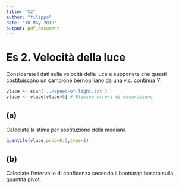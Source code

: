 ```yaml
---
title: "C2"
author: "filippo"
date: "10 May 2018"
output: pdf_document
---
```


# Es 2. Velocità della luce
Considerate i dati sulla velocità della luce e supponete che questi costituiscano un campione bernoulliano da una v.c. continua $Y$.

```r
vluce <- scan('../speed-of-light.txt')
vluce <- vluce[vluce>0] # Elimino errori di misurazione
```

## (a)
Calcolate la stima per sostituzione della mediana

```r
quantile(vluce,prob=0.5,type=1)
```

## (b)
Calcolate l'intervallo di confidenza secondo il bootstrap basato sulla quantità pivot.

